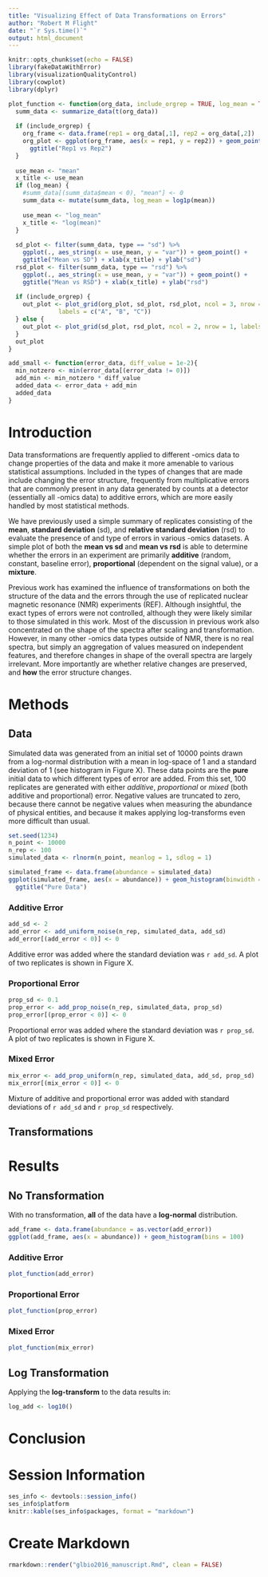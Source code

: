 ```yaml
---
title: "Visualizing Effect of Data Transformations on Errors"
author: "Robert M Flight"
date: "`r Sys.time()`"
output: html_document
---
```


```r
knitr::opts_chunk$set(echo = FALSE)
library(fakeDataWithError)
library(visualizationQualityControl)
library(cowplot)
library(dplyr)
```

```r
plot_function <- function(org_data, include_orgrep = TRUE, log_mean = TRUE){
  summ_data <- summarize_data(t(org_data))
  
  if (include_orgrep) {
    org_frame <- data.frame(rep1 = org_data[,1], rep2 = org_data[,2])
    org_plot <- ggplot(org_frame, aes(x = rep1, y = rep2)) + geom_point() +
      ggtitle("Rep1 vs Rep2")
  }
  
  use_mean <- "mean"
  x_title <- use_mean
  if (log_mean) {
    #summ_data[(summ_data$mean < 0), "mean"] <- 0
    summ_data <- mutate(summ_data, log_mean = log1p(mean))
    
    use_mean <- "log_mean"
    x_title <- "log(mean)"
  }
  
  sd_plot <- filter(summ_data, type == "sd") %>% 
    ggplot(., aes_string(x = use_mean, y = "var")) + geom_point() +
    ggtitle("Mean vs SD") + xlab(x_title) + ylab("sd")
  rsd_plot <- filter(summ_data, type == "rsd") %>%
    ggplot(., aes_string(x = use_mean, y = "var")) + geom_point() +
    ggtitle("Mean vs RSD") + xlab(x_title) + ylab("rsd")
  
  if (include_orgrep) {
    out_plot <- plot_grid(org_plot, sd_plot, rsd_plot, ncol = 3, nrow = 1,
              labels = c("A", "B", "C"))
  } else {
    out_plot <- plot_grid(sd_plot, rsd_plot, ncol = 2, nrow = 1, labels = c("A", "B"))
  }
  out_plot
}

add_small <- function(error_data, diff_value = 1e-2){
  min_notzero <- min(error_data[(error_data != 0)])
  add_min <- min_notzero * diff_value
  added_data <- error_data + add_min
  added_data
}
```


# Introduction

Data transformations are frequently applied to different -omics data to change
properties of the data and make it more amenable to various statistical assumptions.
Included in the types of changes that are made include changing the error structure,
frequently from multiplicative errors that are commonly present in any data
generated by counts at a detector (essentially all -omics data) to additive errors,
which are more easily handled by most statistical methods.

We have previously used a simple summary of replicates consisting of the **mean**,
**standard deviation** (sd), and **relative standard deviation** (rsd) to evaluate
the presence of and type of errors in various -omics datasets. A simple plot of
both the **mean vs sd** and **mean vs rsd** is able to determine whether the
errors in an experiment are primarily **additive** (random, constant, baseline 
error), **proportional** (dependent on the signal value), or a **mixture**.

Previous work has examined the influence of transformations on both the structure
of the data and the errors through the use of replicated nuclear magnetic resonance
(NMR) experiments (REF). Although insightful, the exact types of errors were not
controlled, although they were likely similar to those simulated in this work.
Most of the discussion in previous work also concentrated on the shape of the
spectra after scaling and transformation. However, in many other -omics data
types outside of NMR, there is no real spectra, but simply an aggregation of
values measured on independent features, and therefore changes in shape of the
overall spectra are largely irrelevant. More importantly are whether relative
changes are preserved, and **how** the error structure changes.



# Methods



## Data

Simulated data was generated from an initial set of 10000 points drawn from 
a log-normal distribution with a mean in log-space of 1 and a standard deviation
of 1 (see histogram in Figure X). These data points are the **pure** initial 
data to which different types of error are added. From this set, 100 replicates are 
generated with either *additive*, *proportional* or *mixed* (both additive and
proportional) error. Negative values are truncated to zero, because there cannot
be negative values when measuring the abundance of physical entities, and because
it makes applying log-transforms even more difficult than usual.

```r
set.seed(1234)
n_point <- 10000
n_rep <- 100
simulated_data <- rlnorm(n_point, meanlog = 1, sdlog = 1)
```

```r
simulated_frame <- data.frame(abundance = simulated_data)
ggplot(simulated_frame, aes(x = abundance)) + geom_histogram(binwidth = 1) + 
  ggtitle("Pure Data")
```

### Additive Error

```r
add_sd <- 2
add_error <- add_uniform_noise(n_rep, simulated_data, add_sd)
add_error[(add_error < 0)] <- 0
```

Additive error was added where the standard deviation was `r add_sd`. A plot
of two replicates is shown in Figure X.

### Proportional Error

```r
prop_sd <- 0.1
prop_error <- add_prop_noise(n_rep, simulated_data, prop_sd)
prop_error[(prop_error < 0)] <- 0
```

Proportional error was added where the standard deviation was `r prop_sd`. A plot
of two replicates is shown in Figure X.

### Mixed Error

```r
mix_error <- add_prop_uniform(n_rep, simulated_data, add_sd, prop_sd)
mix_error[(mix_error < 0)] <- 0
```

Mixture of additive and proportional error was added with standard deviations
of `r add_sd` and `r prop_sd` respectively.

## Transformations



# Results

## No Transformation

With no transformation, **all** of the data have a **log-normal** distribution.

```r
add_frame <- data.frame(abundance = as.vector(add_error))
ggplot(add_frame, aes(x = abundance)) + geom_histogram(bins = 100)
```


### Additive Error

```r
plot_function(add_error)
```

### Proportional Error

```r
plot_function(prop_error)
```

### Mixed Error

```r
plot_function(mix_error)
```

## Log Transformation

Applying the **log-transform** to the data results in:

```r
log_add <- log10()
```



# Conclusion


# Session Information

```r
ses_info <- devtools::session_info()
ses_info$platform
knitr::kable(ses_info$packages, format = "markdown")
```


# Create Markdown

```r
rmarkdown::render("glbio2016_manuscript.Rmd", clean = FALSE)
```
